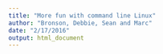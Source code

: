 ```yaml
---
title: "More fun with command line Linux"
author: "Bronson, Debbie, Sean and Marc"
date: "2/17/2016"
output: html_document
---
```



